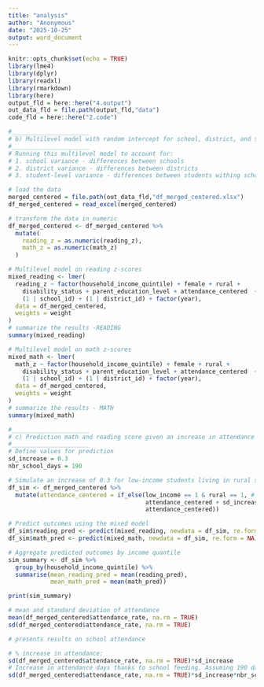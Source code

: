 ```yaml
---
title: "analysis"
author: "Anonymous"
date: "2025-10-25"
output: word_document
---
```


```r
knitr::opts_chunk$set(echo = TRUE)
library(lme4)
library(dplyr)
library(readxl)
library(rmarkdown)
library(here)
output_fld = here::here("4.output")
out_data_fld = file.path(output_fld,"data")
code_fld = here::here("2.code")
```


```r
#______________________
# b) Multilevel model with random intercept for school, district, and student-level variance
#______________________
# Running this multilevel model to account for:
# 1. school variance - differences between schools
# 2. district variance - differences between districts 
# 3. student-level variance - differences between students withing schools

# load the data
merged_centered = file.path(out_data_fld,"df_merged_centered.xlsx")
df_merged_centered = read_excel(merged_centered) 

# transform the data in numeric
df_merged_centered <- df_merged_centered %>%
  mutate(
    reading_z = as.numeric(reading_z),
    math_z = as.numeric(math_z)
  )

# Multilevel model on reading z-scores
mixed_reading <- lmer(
  reading_z ~ factor(household_income_quintile) + female + rural +
    disability_status + parent_education_level + attendance_centered  +
    (1 | school_id) + (1 | district_id) + factor(year),
  data = df_merged_centered,
  weights = weight
)
# summarize the results -READING
summary(mixed_reading)

# Multilevel model on math z-scores
mixed_math <- lmer(
  math_z ~ factor(household_income_quintile) + female + rural +
    disability_status + parent_education_level + attendance_centered  +
    (1 | school_id) + (1 | district_id) + factor(year),
  data = df_merged_centered,
  weights = weight
)
# summarize the results - MATH
summary(mixed_math)

#______________________
# c) Prediction math and reading score given an increase in attendance due to the proposed intervention
#______________________
# Define values for prediction
sd_increase = 0.3
nbr_school_days = 190

# Simulate an increase of 0.3 for low-income students living in rural settings
df_sim <- df_merged_centered %>%
  mutate(attendance_centered = if_else(low_income == 1 & rural == 1, # low income represents households in the first and second quantale
                                       attendance_centered + sd_increase,
                                       attendance_centered))

# Predict outcomes using the mixed model
df_sim$reading_pred <- predict(mixed_reading, newdata = df_sim, re.form = NA)
df_sim$math_pred <- predict(mixed_math, newdata = df_sim, re.form = NA)

# Aggregate predicted outcomes by income quantile
sim_summary <- df_sim %>%
  group_by(household_income_quintile) %>%
  summarise(mean_reading_pred = mean(reading_pred),
            mean_math_pred = mean(math_pred))

print(sim_summary)

# mean and standard deviation of attendance
mean(df_merged_centered$attendance_rate, na.rm = TRUE)
sd(df_merged_centered$attendance_rate, na.rm = TRUE)

# presents results on school attendance

# % increase in attendance:
sd(df_merged_centered$attendance_rate, na.rm = TRUE)*sd_increase
# Increase in attendance days thanks to school feeding. Assuming 190 days of school:
sd(df_merged_centered$attendance_rate, na.rm = TRUE)*sd_increase*nbr_school_days



```




